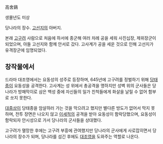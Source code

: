 高舍鷄

생몰년도 미상

당나라의 장수. [[고선지]]의 아버지.

본래 [[고구려]] 사람으로 처음에 하서에 종군해 여러 차례 공을 세워 사진십장, 제위장군이 되었으며, 아들 고선지와 함께 안서로 갔다. 고사계가 공을 세운 것으로 인해 고선지가 유격장군에 임명되었다.

== 창작물에서 ==
드라마 대조영에서는 요동성의 성주로 등장하며, 645년에 고구려를 정벌하기 위해 [[당태종]]이 요동성을 공격한다. 고사계는 성 위에서 총공격을 명하지만 성벽 위의 군사들은 당나라가 방패막이로 삼은 백성 중에 자신들의 일가 친척들에게 화살을 날릴 수 없어 함부로 쏘지 못한다.

[[대중상]]이 당태종을 암살하러 가는 것을 막으려고 했지만 별다른 방도가 없어서 막지 못하며, 전투 장면은 나오지 않고 [[이세적]]의 공격을 받아 요동성이 함락당했으며, 요동성이 함락되자 안시성으로 가서 당나라의 군사들을 상대했다.

고구려가 멸망한 후에는 고구려 부흥에 관여했지만 당나라의 군사에게 사로잡히면서 당나라의 장수가 되며, 당나라를 섬긴 후에도 [[대조영]]을 도와주는 역할로 나온다.
